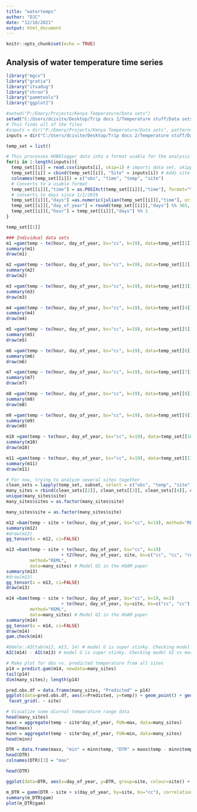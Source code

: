 ---
title: "watertemps"
author: "DJC"
date: "12/10/2021"
output: html_document
---

```{r setup, include=FALSE}
knitr::opts_chunk$set(echo = TRUE)
```

## Analysis of water temperature time series



```{r packages}

library("mgcv")
library("gratia")
library("itsadug")
library("chron")
library("pammtools")
library("ggplot2")

```


```{r import_data}

#setwd("P:/Emory/Projects/Kenya Temperature/Data sets")
setwd("C:/Users/dcivite/Desktop/Trip docs 2/Temperature stuff/Data sets")
# This finds all of the files
#inputs = dir("P:/Emory/Projects/Kenya Temperature/Data sets", pattern=".csv")
inputs = dir("C:/Users/dcivite/Desktop/Trip docs 2/Temperature stuff/Data sets", pattern=".csv")

temp_set = list()

# This processes HOBOlogger data into a format usable for the analysis
for(i in 1:length(inputs)){
  temp_set[[i]] = read.csv(inputs[i], skip=1) # imports data set, skipping over HOBO-logger formatting
  temp_set[[i]] = cbind(temp_set[[i]], "Site" = inputs[i]) # Adds site name
  colnames(temp_set[[i]]) = c("obs", "time", "temp", "site")
  # Converts to a usable format
  temp_set[[i]][,"time"] = as.POSIXct(temp_set[[i]][,"time"], format="%m/%d/%Y %H:%M")
  # converts to days since 1/1/2019
  temp_set[[i]][,"days"] =as.numeric(julian(temp_set[[i]][,"time"], origin="0018-01-01 LMT"))
  temp_set[[i]][,"day_of_year"] = round(temp_set[[i]][,"days"] %% 365, digits=0)
  temp_set[[i]][,"hour"] = temp_set[[i]][,"days"] %% 1
}

temp_set[[1]]

```

```{r GAMMs}

### Individual data sets
m1 =gam(temp ~ te(hour, day_of_year, bs="cc", k=19), data=temp_set[[1]])
summary(m1)
draw(m1)

m2 =gam(temp ~ te(hour, day_of_year, bs="cc", k=19), data=temp_set[[2]])
summary(m2)
draw(m2)

m3 =gam(temp ~ te(hour, day_of_year, bs="cc", k=19), data=temp_set[[3]])
summary(m3)
draw(m3)

m4 =gam(temp ~ te(hour, day_of_year, bs="cc", k=19), data=temp_set[[4]])
summary(m4)
draw(m4)

m5 =gam(temp ~ te(hour, day_of_year, bs="cc", k=19), data=temp_set[[5]])
summary(m5)
draw(m5)

m6 =gam(temp ~ te(hour, day_of_year, bs="cc", k=19), data=temp_set[[6]])
summary(m6)
draw(m6)

m7 =gam(temp ~ te(hour, day_of_year, bs="cc", k=19), data=temp_set[[7]])
summary(m7)
draw(m7)

m8 =gam(temp ~ te(hour, day_of_year, bs="cc", k=19), data=temp_set[[8]])
summary(m8)
draw(m8)

m9 =gam(temp ~ te(hour, day_of_year, bs="cc", k=19), data=temp_set[[9]])
summary(m9)
draw(m9)

m10 =gam(temp ~ te(hour, day_of_year, bs="cc", k=19), data=temp_set[[10]])
summary(m10)
draw(m10)

m11 =gam(temp ~ te(hour, day_of_year, bs="cc", k=19), data=temp_set[[11]])
summary(m11)
draw(m11)

```

```{r}
# For now, trying to analyze several sites together
clean_sets = lapply(temp_set, subset, select = c("obs", "temp", "site", "hour", "day_of_year"))
many_sites = rbind(clean_sets[[2]], clean_sets[[3]], clean_sets[[4]], clean_sets[[5]], clean_sets[[7]],  clean_sets[[10]])
unique(many_sites$site)
many_sites$sites = as.factor(many_sites$site)

```

```{r}
many_sites$site = as.factor(many_sites$site)

m12 =bam(temp ~ site + te(hour, day_of_year, bs="cc", k=19), method="REML", data=many_sites) # Model G in the HGAM paper
summary(m12)
#draw(m12)
gg_tensor(x = m12, ci=FALSE)

m13 =bam(temp ~ site + te(hour, day_of_year, bs="cc", k=19)
                     + t2(hour, day_of_year, site, bs=c("cc", "cc", "re"), k=c(10, 10, 7), m=2, full=TRUE),
         method="REML",
         data=many_sites) # Model GS in the HGAM paper
summary(m13)
#draw(m13)
gg_tensor(x = m13, ci=FALSE)
draw(m13)

m14 =bam(temp ~ site + te(hour, day_of_year, bs="cc", k=19, m=2)
                     + te(hour, day_of_year, by=site, bs=c("cc", "cc"), k=c(10, 10), m=1),
         method="REML",
         data=many_sites) # Model GI in the HGAM paper
summary(m14)
gg_tensor(x = m14, ci=FALSE)
draw(m14)
gam.check(m14)

#bbmle::AICtab(m12, m13, 14) # model G is super stinky. Checking model GI vs model GS
AIC(m14) - AIC(m13) # model G is super stinky. Checking model GI vs model GS

# Make plot for obs vs. predicted temperature from all sites
p14 = predict.gam(m14, newdata=many_sites)
tail(p14)
dim(many_sites); length(p14)

pred.obs.df = data.frame(many_sites, "Predicted" = p14)
ggplot(data=pred.obs.df, aes(x=Predicted, y=temp)) + geom_point() + geom_abline() + 
 facet_grid(. ~ site)
```

```{r DTR}
# Visualize some diurnal temperature range data
head(many_sites)
maxx = aggregate(temp ~ site*day_of_year, FUN=max, data=many_sites)
head(maxx)
minn = aggregate(temp ~ site*day_of_year, FUN=min, data=many_sites)
head(minn)

DTR = data.frame(maxx, "min" = minn$temp, "DTR" = maxx$temp - minn$temp, drop=F)
head(DTR)
colnames(DTR)[3] = "max"

head(DTR)

ggplot(data=DTR, aes(x=day_of_year, y=DTR, group=site, colour=site)) + geom_line() + theme(legend.position = "none")

m_DTR = gamm(DTR ~ site + s(day_of_year, by=site, bs="cc"), correlation=corCAR1(form=~day_of_year|site), data=DTR)
summary(m_DTR$gam)
plot(m_DTR$gam)
```

